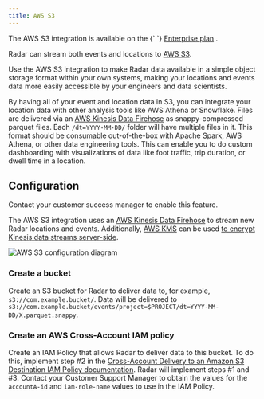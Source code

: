 ```yaml
---
title: AWS S3
---
```


<Alert alertType="info">
  The AWS S3 integration is available on the {` `}
  <a href="https://radar.com/pricing" target="_blank">Enterprise plan</a>
  .
</Alert>

Radar can stream both events and locations to [AWS S3](https://aws.amazon.com/s3/).

Use the AWS S3 integration to make Radar data available in a simple object storage format within your own systems, making your locations and events data more easily accessible by your engineers and data scientists.

By having all of your event and location data in S3, you can integrate your location data with other analysis tools like AWS Athena or Snowflake. Files are delivered via an [AWS Kinesis Data Firehose](https://aws.amazon.com/kinesis/data-firehose/) as snappy-compressed parquet files.  Each `/dt=YYYY-MM-DD/` folder will have multiple files in it. This format should be consumable out-of-the-box with Apache Spark, AWS Athena, or other data engineering tools. This can enable you to do custom dashboarding with visualizations of data like foot traffic, trip duration, or dwell time in a location.

## Configuration

Contact your customer success manager to enable this feature.

The AWS S3 integration uses an [AWS Kinesis Data Firehose](https://aws.amazon.com/kinesis/data-firehose/) to stream new Radar locations and events. Additionally, [AWS KMS](https://aws.amazon.com/kms/) can be used [to encrypt Kinesis data streams server-side](https://docs.aws.amazon.com/streams/latest/dev/server-side-encryption.html).

![AWS S3 configuration diagram](/img/integrations/aws_s3_diagram.png)

### Create a bucket
Create an S3 bucket for Radar to deliver data to, for example, `s3://com.example.bucket/`. Data will be delivered to `s3://com.example.bucket/events/project=$PROJECT/dt=YYYY-MM-DD/X.parquet.snappy`.

### Create an AWS Cross-Account IAM policy
Create an IAM Policy that allows Radar to deliver data to this bucket. To do this, implement step #2 in the [Cross-Account Delivery to an Amazon S3 Destination IAM Policy documentation](https://docs.aws.amazon.com/firehose/latest/dev/controlling-access.html#cross-account-delivery-s3). Radar will implement steps #1 and #3.  Contact your Customer Support Manager to obtain the values for the `accountA-id` and `iam-role-name` values to use in the IAM Policy.

